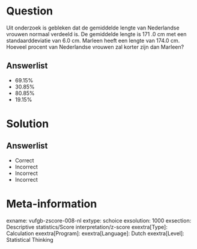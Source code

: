 Question
========

Uit onderzoek is gebleken dat de gemiddelde lengte van Nederlandse vrouwen normaal verdeeld is. De gemiddelde lengte is 171 .0 cm met een standaarddeviatie van 6.0 cm. Marleen heeft een lengte van 174.0 cm. Hoeveel procent van Nederlandse vrouwen zal korter zijn dan Marleen?
  
Answerlist
----------
* 69.15%
* 30.85%
* 80.85%
* 19.15%

Solution
========

Answerlist
----------
* Correct
* Incorrect
* Incorrect
* Incorrect

Meta-information
================
exname: vufgb-zscore-008-nl
extype: schoice
exsolution: 1000
exsection: Descriptive statistics/Score interpretation/z-score
exextra[Type]: Calculation
exextra[Program]: 
exextra[Language]: Dutch
exextra[Level]: Statistical Thinking